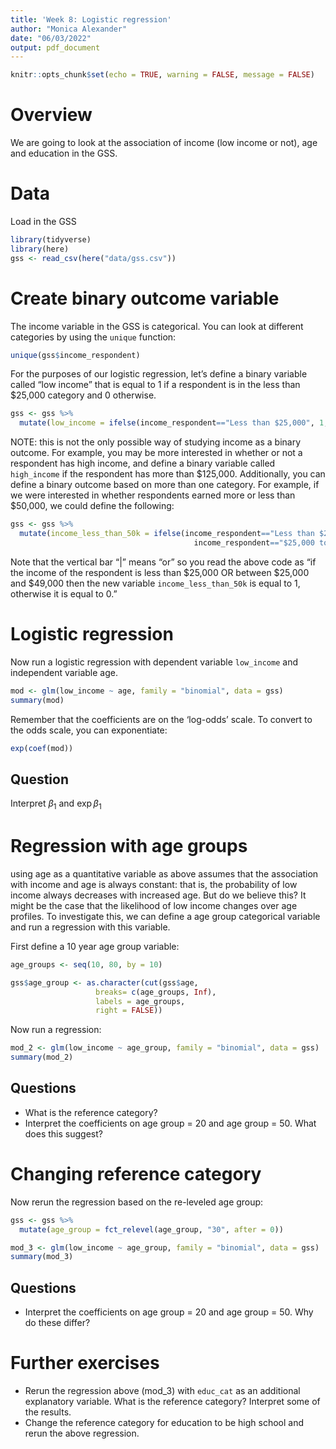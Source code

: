```yaml
---
title: 'Week 8: Logistic regression'
author: "Monica Alexander"
date: "06/03/2022"
output: pdf_document
---
```



```r
knitr::opts_chunk$set(echo = TRUE, warning = FALSE, message = FALSE)
```

# Overview

We are going to look at the association of income (low income or not), age and education in the GSS. 

# Data

Load in the GSS


```r
library(tidyverse)
library(here)
gss <- read_csv(here("data/gss.csv"))
```

# Create binary outcome variable

The income variable in the GSS is categorical. You can look at different categories by using the `unique` function:

```r
unique(gss$income_respondent)
```

For the purposes of our logistic regression, let's define a binary variable called "low income" that is equal to 1 if a respondent is in the less than $25,000 category and 0 otherwise. 

```r
gss <- gss %>% 
  mutate(low_income = ifelse(income_respondent=="Less than $25,000", 1, 0))
```

NOTE: this is not the only possible way of studying income as a binary outcome. For example, you may be more interested in whether or not a respondent has high income, and define a binary variable called `high_income` if the respondent has more than \$125,000. Additionally, you can define a binary outcome based on more than one category. For example, if we were interested in whether respondents earned more or less than \$50,000, we could define the following:

```r
gss <- gss %>% 
  mutate(income_less_than_50k = ifelse(income_respondent=="Less than $25,000"|
                                         income_respondent=="$25,000 to $49,999", 1, 0))
```

Note that the vertical bar "|" means "or" so you read the above code as "if the income of the respondent is less than \$25,000 OR between \$25,000 and \$49,000 then the new variable `income_less_than_50k` is equal to 1, otherwise it is equal to 0."

# Logistic regression

Now run a logistic regression with dependent variable `low_income` and independent variable age. 

```r
mod <- glm(low_income ~ age, family = "binomial", data = gss)
summary(mod)
```

Remember that the coefficients are on the 'log-odds' scale. To convert to the odds scale, you can exponentiate:

```r
exp(coef(mod))
```


## Question

Interpret $\beta_1$ and $\exp \beta_1$

# Regression with age groups

using age as a quantitative variable as above assumes that the association with income and age is always constant: that is, the probability of low income always decreases with increased age. But do we believe this? It might be the case that the likelihood of low income changes over age profiles. To investigate this, we can define a age group categorical variable and run a regression with this variable. 

First define a 10 year age group variable:

```r
age_groups <- seq(10, 80, by = 10)

gss$age_group <- as.character(cut(gss$age, 
                   breaks= c(age_groups, Inf), 
                   labels = age_groups, 
                   right = FALSE))
```

Now run a regression:

```r
mod_2 <- glm(low_income ~ age_group, family = "binomial", data = gss)
summary(mod_2)
```

## Questions

- What is the reference category?
- Interpret the coefficients on age group = 20 and age group = 50. What does this suggest?

# Changing reference category

Now rerun the regression based on the re-leveled age group:

```r
gss <- gss %>% 
  mutate(age_group = fct_relevel(age_group, "30", after = 0))

mod_3 <- glm(low_income ~ age_group, family = "binomial", data = gss)
summary(mod_3)
```
## Questions

- Interpret the coefficients on age group = 20 and age group = 50. Why do these differ?

# Further exercises

- Rerun the regression above (mod_3) with `educ_cat` as an additional explanatory variable. What is the reference category? Interpret some of the results. 
- Change the reference category for education to be high school and rerun the above regression. 
